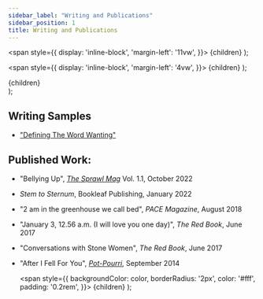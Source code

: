 ```yaml
---
sidebar_label: "Writing and Publications"
sidebar_position: 1
title: Writing and Publications
---
```

  <span
    style={{
      display: 'inline-block',
      'margin-left': '11vw',
    }}>
    {children}
  </span>
);

  <span
    style={{
      display: 'inline-block',
      'margin-left': '4vw',
    }}>
    {children}
  </span>
);

  <div style={{
    'text-align':'right',
  }}>
    <span
      style={{
        'align-content': 'right',
      }}>
      {children}
    </span>
  </div>
);

## Writing Samples
- ["Defining The Word Wanting"](Writing%20Samples/defining-the-word-wanting.mdx)

## Published Work:
- "Bellying Up", [*The Sprawl Mag*](https://www.thesprawlmag.ca/vol-1-1) Vol. 1.1, October 2022
- *Stem to Sternum*, Bookleaf Publishing, January 2022
- "2 am in the greenhouse we call bed", *PACE Magazine*, August 2018
- "January 3, 12.56 a.m. (I will love you one day)", *The Red Book*, June 2017
- "Conversations with Stone Women", *The Red Book*, June 2017
- "After I Fell For You", [*Pot-Pourri*](https://www.fopla-aabpo.ca/shop/pot-pourri-2014/), September 2014

  <span
    style={{
      backgroundColor: color,
      borderRadius: '2px',
      color: '#fff',
      padding: '0.2rem',
    }}>
    {children}
  </span>
);
